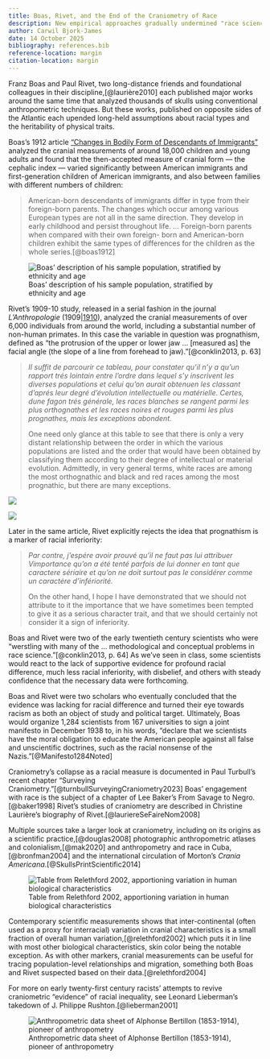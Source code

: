 ```yaml
---
title: Boas, Rivet, and the End of the Craniometry of Race
description: New empirical approaches gradually undermined "race science," but the process took decades
author: Carwil Bjork-James
date: 14 October 2025
bibliography: references.bib
reference-location: margin
citation-location: margin
---
```


Franz Boas and Paul Rivet, two long-distance friends and foundational colleagues in their discipline,[@laurière2010] each published major works around the same time that analyzed thousands of skulls using conventional anthropometric techniques. But these works, published on opposite sides of the Atlantic each upended long-held assumptions about racial types and the heritability of physical traits.

Boas's 1912 article ["Changes in Bodily Form of Descendants of Immigrants"](https://anthrosource.onlinelibrary.wiley.com/doi/abs/10.1525/aa.1912.14.3.02a00080) analyzed the cranial measurements of around 18,000 children and young adults and found that the then-accepted measure of cranial form — the cephalic index — varied significantly between American immigrants and first-generation children of American immigrants, and also between families with different numbers of children:

> American-born descendants of immigrants differ in type from their foreign-born parents. The changes which occur among various European types are not all in the same direction. They develop in early childhood and persist throughout life. ... Foreign-born parents when compared with their own foreign- born and American-born children exhibit the same types of differences for the children as the whole series.[@boas1912]

![Boas' description of his sample population, stratified by ethnicity and age](/images/anthro/Boas-1911-SamplePopulation.png){fig-alt="A table of numbers with the ethnic names, Bobemians, Poles, Hungarians, Slovacs, Hebrews, Sicilians, Neapolitans"}

Rivet's 1909-10 study, released in a serial fashion in the journal *L'Anthropologie* (1909\|[1910](https://archive.org/details/lanthropologie_1910_21/page/636/mode/2up)), analyzed the cranial measurements of over 6,000 individuals from around the world, including a substantial number of non-human primates. In this case the variable in question was prognathism, defined as "the protrusion of the upper or lower jaw … \[measured as\] the facial angle (the slope of a line from forehead to jaw)."[@conklin2013, p. 63]

> *II suffit de parcourir ce tableau, pour constater qu’il n’y a qu'un rapport trés lointain entre l’ordre dans lequel s’y inscrivent les diverses populations et celui qu’on aurait obtenuen les classant d’aprés leur degré d’évolution intellectuelle ou matérielle. Certes, dune fagon trés générale, les races blanches se rangent parmi les plus orthognathes et les races noires et rouges parmi les plus prognathes, mais les exceptions abondent.*
>
> One need only glance at this table to see that there is only a very distant relationship between the order in which the various populations are listed and the order that would have been obtained by classifying them according to their degree of intellectual or material evolution. Admittedly, in very general terms, white races are among the most orthognathic and black and red races among the most prognathic, but there are many exceptions.

::: {layout-ncol="2"}
![](/images/anthro/Rivet-1910-641.png)

![](/images/anthro/Rivet-1910-642.png)
:::

Later in the same article, Rivet explicitly rejects the idea that prognathism is a marker of racial inferiority:

> *Par contre, j’espére avoir prouvé qu'il ne faut pas lui attribuer Vimportance qu’on a été tenté parfois de lui donner en tant que caractere sériaire et qu’on ne doit surtout pas le considérer comme un caractére d’infériorité.*
>
> On the other hand, I hope I have demonstrated that we should not attribute to it the importance that we have sometimes been tempted to give it as a serious character trait, and that we should certainly not consider it a sign of inferiority.

Boas and Rivet were two of the early twentieth century scientists who were "werstling with many of the … methodological and conceptual problems in race science."[@conklin2013, p. 64] As we've seen in class, some scientists would react to the lack of supportive evidence for profound racial difference, much less racial inferiority, with disbelief, and others with steady confidence that the necessary data were forthcoming.

Boas and Rivet were two scholars who eventually concluded that the evidence was lacking for racial difference and turned their eye towards racism as both an object of study and political target. Ultimately, Boas would organize 1,284 scientists from 167 universities to sign a joint manifesto in December 1938 to, in his words, "declare that we scientists have the moral obligation to educate the American people against all false and unscientific doctrines, such as the racial nonsense of the Nazis."[@Manifesto1284Noted]

Craniometry's collapse as a racial measure is documented in Paul Turbull's recent chapter "Surveying Craniometry."[@turnbullSurveyingCraniometry2023] Boas' engagement with race is the subject of a chapter of Lee Baker's From Savage to Negro.[@baker1998] Rivet's studies of craniometry are described in Christine Laurière's biography of Rivet.[@lauriereSeFaireNom2008]

Multiple sources take a larger look at craniometry, including on its origins as a scientific practice,[@douglas2008] photographic anthropometric atlases and colonialism,[@mak2020] and anthropometry and race in Cuba,[@bronfman2004] and the international circulation of Morton's *Crania Americana*.[@SkullsPrintScientific2014]

![Table from Relethford 2002, apportioning variation in human biological characteristics](/images/anthro/Relethford-2002-variation.png)

Contemporary scientific measurements shows that inter-continental (often used as a proxy for interracial) variation in cranial characteristics is a small fraction of overall human variation,[@relethford2002] which puts it in line with most other biological characteristics, skin color being the notable exception. As with other markers, cranial measurements can be useful for tracing population-level relationships and migration, something both Boas and Rivet suspected based on their data.[@relethford2004]

For more on early twenty-first century racists' attempts to revive craniometric "evidence" of racial inequality, see Leonard Lieberman's takedown of J. Philippe Rushton.[@lieberman2001]

![Anthropometric data sheet of Alphonse Bertillon (1853-1914), pioneer of anthropometry](/images/anthro/Bertillon,_Alphonse,_fiche_anthropométrique_recto-verso_-_crop.jpg){fig-alt="A mugshot of Alphonse Bertillon, showing a front and side view of his face, along with anthropometric measurements"}
